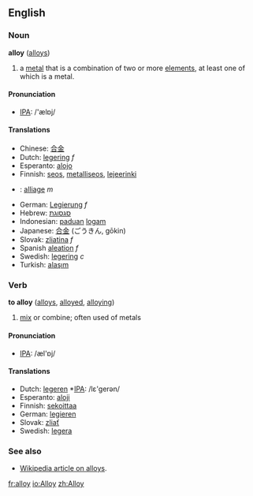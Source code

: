 ==English==
===Noun===
'''alloy''' ([[alloys]])

#a [[metal]] that is a combination of two or more [[element]]s, at least one of which is a metal. 

==== Pronunciation ====
*[[w:IPA|IPA]]: /'ælɒj/

====Translations====
*Chinese: [[合金]]
*Dutch: [[legering]] ''f''
*Esperanto: [[alojo]]
*Finnish: [[seos]], [[metalliseos]], [[lejeerinki]]
*{{fr}}: [[alliage]] ''m''
*German: [[Legierung]] ''f''
*Hebrew: [[סגסוגת]]
*Indonesian: [[padu|paduan]] [[logam]]
*Japanese: [[合金]] (ごうきん, gōkin)
*Slovak: [[zliatina]] ''f''
*Spanish [[aleation]] ''f''
*Swedish: [[legering]] ''c''
*Turkish: [[alaşım]]

===Verb===
'''to alloy''' ([[alloys]], [[alloyed]], [[alloying]])

# [[mix]] or combine; often used of metals

====Pronunciation====
*[[w:IPA|IPA]]: /æl'ɒj/

====Translations====
*Dutch: [[legeren]] *[[w:IPA|IPA]]: /lε'gerən/
*Esperanto: [[aloji]]
*Finnish: [[sekoittaa]]
*German: [[legieren]]
*Slovak: [[zliať]]
*Swedish: [[legera]]

===See also===
*[[w:alloy|Wikipedia article on alloys]].

[[fr:alloy]]
[[io:Alloy]]
[[zh:Alloy]]